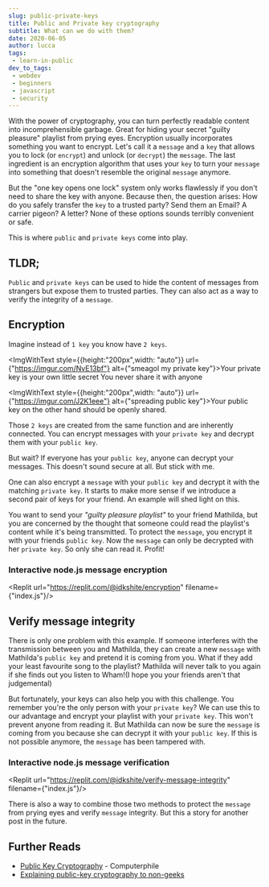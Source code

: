 ```yaml
---
slug: public-private-keys
title: Public and Private key cryptography
subtitle: What can we do with them?
date: 2020-06-05
author: lucca
tags:
 - learn-in-public
dev_to_tags:
 - webdev
 - beginners
 - javascript
 - security
---
```


With the power of cryptography, you can turn perfectly readable content into incomprehensible garbage. Great for hiding your secret "guilty pleasure" playlist from prying eyes.
Encryption usually incorporates something you want to encrypt. Let's call it a `message` and a `key` that allows you to lock (or `encrypt`) and unlock (or `decrypt`) the `message`. The last ingredient is an encryption algorithm that uses your `key` to turn your `message` into something that doesn't resemble the original `message` anymore.

But the "one key opens one lock" system only works flawlessly if you don't need to share the key with anyone.
Because then, the question arises: How do you safely transfer the `key` to a trusted party? Send them an Email? A carrier pigeon? A letter? None of these options sounds terribly convenient or safe.

This is where `public` and `private keys` come into play.

## TLDR;
`Public` and `private keys` can be used to hide the content of messages from strangers but expose them to trusted parties. They can also act as a way to verify the integrity of a `message`.

## Encryption
Imagine instead of `1 key` you know have `2 keys`.

<ImgWithText style={{height:"200px",width: "auto"}} url={"https://imgur.com/NvE13bf"} alt={"smeagol my private key"}>Your private key is your own little secret You never share it with anyone</ImgWithText>

<ImgWithText style={{height:"200px",width: "auto"}} url={"https://imgur.com/J2K1eee"} alt={"spreading public key"}>Your public key on the other hand should be openly shared.</ImgWithText>

Those `2 keys` are created from the same function and are inherently connected. You can encrypt messages with your `private key` and decrypt them with your `public key`.

But wait? If everyone has your `public key`, anyone can decrypt your messages. This doesn't sound secure at all. But stick with me.

One can also encrypt a `message` with your `public key` and decrypt it with the matching `private key`.
It starts to make more sense if we introduce a second pair of keys for your friend. An example will shed light on this.

You want to send your *"guilty pleasure playlist"* to your friend Mathilda, but you are concerned by the thought that someone could read the playlist's content while it's being transmitted. To protect the `message`, you encrypt it with your friends `public key`. Now the `message` can only be decrypted with her `private key`. So only she can read it. Profit!

### Interactive node.js message encryption
<Replit url="https://replit.com/@idkshite/encryption" filename={"index.js"}/>

## Verify message integrity
There is only one problem with this example. If someone interferes with the transmission between you and Mathilda, they can create a new `message` with Mathilda's `public key` and pretend it is coming from you. What if they add your least favourite song to the playlist? Mathilda will never talk to you again if she finds out you listen to Wham!(I hope you your friends aren't that judgemental)

But fortunately, your keys can also help you with this challenge.
You remember you're the only person with your `private key`? We can use this to our advantage and encrypt your playlist with your `private key`. This won't prevent anyone from reading it. But Mathilda can now be sure the `message` is coming from you because she can decrypt it with your `public key`. If this is not possible anymore, the `message` has been tampered with.

### Interactive node.js message verification
<Replit url="https://replit.com/@idkshite/verify-message-integrity" filename={"index.js"}/>

There is also a way to combine those two methods to protect the `message` from prying eyes and verify `message` integrity. But this a story for another post in the future.


## Further Reads
* [Public Key Cryptography](https://www.youtube.com/watch?v=GSIDS_lvRv4) - Computerphile
* [Explaining public-key cryptography to non-geeks](https://medium.com/@vrypan/explaining-public-key-cryptography-to-non-geeks-f0994b3c2d5)


